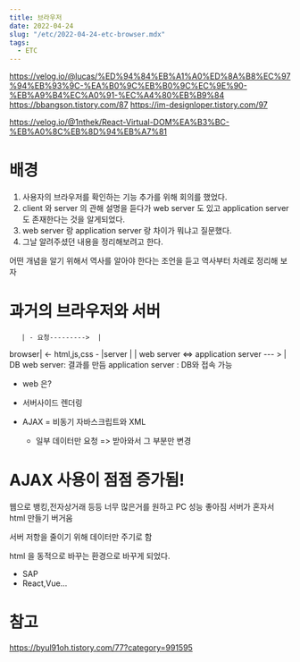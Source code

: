 ```yaml
---
title: 브라우저 
date: 2022-04-24
slug: "/etc/2022-04-24-etc-browser.mdx"
tags:
  - ETC
--- 
```


https://velog.io/@lucas/%ED%94%84%EB%A1%A0%ED%8A%B8%EC%97%94%EB%93%9C-%EA%B0%9C%EB%B0%9C%EC%9E%90-%EB%A9%B4%EC%A0%91-%EC%A4%80%EB%B9%84
https://bbangson.tistory.com/87
https://im-designloper.tistory.com/97

https://velog.io/@1nthek/React-Virtual-DOM%EA%B3%BC-%EB%A0%8C%EB%8D%94%EB%A7%81

# 배경

1. 사용자의 브라우저를 확인하는 기능 추가를 위해 회의를 했었다.
2. client 와 server 의 관해 설명을 듣다가 web server 도 있고  application server 도 존재한다는 것을 알게되었다.
3. web server 랑 application server 랑 차이가 뭐냐고 질문했다.
3. 그날 알려주셨던 내용을 정리해보려고 한다.

어떤 개념을 알기 위해서 역사를 알아야 한다는 조언을 듣고 역사부터 차례로 정리해 보자

# 과거의 브라우저와 서버

       | - 요청--------->  | 
browser| <- html,js,css - |server 
       |                  | web server <=> application server --- > | DB
web server: 결과를 만듬
application server : DB와 접속 가능

* web 은?
* 서버사이드 렌더링 

*  AJAX = 비동기 자바스크립트와 XML 
    - 일부 데이터만 요청 => 받아와서 그 부분만 변경
    
# AJAX 사용이 점점 증가됨!

웹으로 뱅킹,전자상거래 등등 너무 많은거를 원하고
PC 성능 좋아짐
서버가 혼자서 html 만들기 버거움

서버 저항을 줄이기 위해 데이터만 주기로 함

html 을 동적으로 바꾸는 환경으로 바꾸게 되었다.

* SAP
* React,Vue...

# 참고
https://byul91oh.tistory.com/77?category=991595

